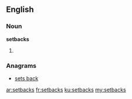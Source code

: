 ==English==

===Noun===
'''setbacks'''
# {{plural of|[[setback]]}}

===Anagrams===
* [[sets back#English|sets back]]

[[ar:setbacks]]
[[fr:setbacks]]
[[ku:setbacks]]
[[my:setbacks]]